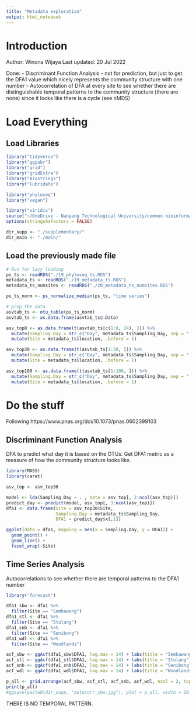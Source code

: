 ```yaml
---
title: "Metadata exploration"
output: html_notebook
---
```


# Introduction
Author: Winona Wijaya
Last updated: 20 Jul 2022

Done:
- Discriminant Function Analysis - not for prediction, but just to get the DFA1 value which nicely represents the community structure with one number
- Autocorrelation of DFA at every site to see whether there are distinguishable temporal patterns to the community structure (there are none) since it looks like there is a cycle (see nMDS)

# Load Everything
## Load Libraries
```r
library("tidyverse")
library("ggpubr")
library("grid")
library("gridExtra")
library("Biostrings")
library("lubridate")

library("phyloseq")
library("vegan")

library("viridis")
source("~/OneDrive - Nanyang Technological University/common bioinformatics/extra_functions copy.R")
options(stringsAsFactors = FALSE)

dir_supp <- "./supplementary/"
dir_main <- "./main/"

```

## Load the previously made file
```r
# Run for lazy loading
ps_ts <- readRDS("./19_phyloseq_ts.RDS")
metadata_ts <- readRDS("./19_metadata_ts.RDS")
metadata_ts_numsites <- readRDS("./20_metadata_ts_numsites.RDS")

ps_ts_norm <- ps_normalize_median(ps_ts, "time series")

# prep the data
asvtab_ts <- otu_table(ps_ts_norm)
asvtab_ts <- as.data.frame(asvtab_ts@.Data)

asv_top8 <- as.data.frame(t(asvtab_ts[c(1:8, 24), ])) %>% 
  mutate(Sampling.Day = str_c("Day", metadata_ts$Sampling_Day, sep = " "), .before = 1) %>% 
  mutate(Site = metadata_ts$location, .before = 1)

asv_top30 <- as.data.frame(t(asvtab_ts[1:30, ])) %>% 
  mutate(Sampling.Day = str_c("Day", metadata_ts$Sampling_Day, sep = " "), .before = 1) %>% 
  mutate(Site = metadata_ts$location, .before = 1)

asv_top100 <- as.data.frame(t(asvtab_ts[1:100, ])) %>% 
  mutate(Sampling.Day = str_c("Day", metadata_ts$Sampling_Day, sep = " "), .before = 1) %>% 
  mutate(Site = metadata_ts$location, .before = 1)

```



# Do the stuff
Following https://www.pnas.org/doi/10.1073/pnas.0602399103

## Discriminant Function Analysis
DFA to predict what day it is based on the OTUs. Get DFA1 metric as a measure of how the community structure looks like.

```r
library(MASS)
library(caret)

asv_top <- asv_top30

model <- lda(Sampling.Day ~ . , data = asv_top[, 2:ncol(asv_top)])
predict_day <- predict(model, asv_top[, 3:ncol(asv_top)])
dfa1 <- data.frame(Site = asv_top30$Site,
                   Sampling.Day = metadata_ts$Sampling_Day,
                   DFA1 = predict_day$x[,1])

ggplot(data = dfa1, mapping = aes(x = Sampling.Day, y = DFA1)) +
  geom_point() +
  geom_line() +
  facet_wrap(~Site)
```


## Time Series Analysis
Autocorrelations to see whether there are temporal patterns to the DFA1 number

```r
library("forecast")

dfa1_sbw <- dfa1 %>% 
  filter(Site == "Sembawang")
dfa1_stl <- dfa1 %>% 
  filter(Site == "Stulang")
dfa1_snb <- dfa1 %>% 
  filter(Site == "Senibong")
dfa1_wdl <- dfa1 %>% 
  filter(Site == "Woodlands")

acf_sbw <- ggAcf(dfa1_sbw$DFA1, lag.max = 14) + labs(title = "Sembawang")
acf_stl <- ggAcf(dfa1_stl$DFA1, lag.max = 14) + labs(title = "Stulang")
acf_snb <- ggAcf(dfa1_snb$DFA1, lag.max = 14) + labs(title = "Senibong")
acf_wdl <- ggAcf(dfa1_wdl$DFA1, lag.max = 14) + labs(title = "Woodlands")

p_all <- grid.arrange(acf_sbw, acf_stl, acf_snb, acf_wdl, ncol = 2, top = textGrob("DFA1 Autocorrelation", gp = gpar(fontsize = 20)))
print(p_all)
#ggsave(paste0(dir_supp, "autocorr_sbw.jpg"), plot = p_all, width = 20, height = 27, units = "cm", dpi = "print")

```
THERE IS NO TEMPORAL PATTERN. 











